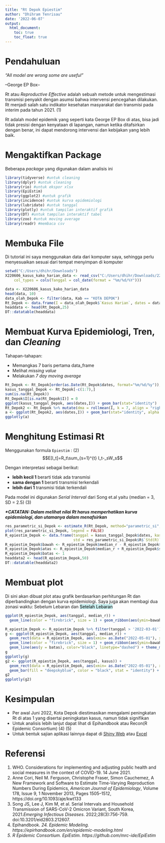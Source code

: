 ```yaml
---
title: "Rt Depok Epiestim"
author: "Dhihram Tenrisau"
date: '2022-06-07'
output:
  html_document:
    toc: true
    toc_float: true
---
```

# Pendahuluan

<p><i>"All model are wrong some are useful"</i></p>
<p> --George EP Box-- </p>

<p> Rt atau <i> Reproductive Effective </i> adalah sebuah metode untuk mengestimasi transmisi penyakit dengan asumsi bahwa intervensi pencegahan dilakukan. Rt menjadi salah satu indikator kesehatan masyarakat dan transmisi pada interim pada tahun 2021. (1) </p>

<p> Rt adalah model epidemik yang seperti kata George EP Box di atas, bisa jadi tidak presisi dengan kenyataan di lapangan, namun ketika ditafsirkan dengan benar, ini dapat mendorong intervensi dan kebijakan yang lebih baik. </p>


# Mengaktifkan Package

Beberapa <i>package</i> yang digunakan dalam analisis ini
```r
library(tidyverse) #untuk cleaning
library(dplyr) #untuk cleaning
library(rio) #untuk ekspor xlsx
library(EpiEstim) 
library(ggplot2) #untuk grafik
library(incidence) #untuk kurva epidemiologi
library(lubridate) #untuk tanggal
library(plotly) #untuk tampilan interaktif grafik
library(DT) #untuk tampilan interaktif tabel
library(zoo) #untuk moving average
library(readr) #membaca csv
```

# Membuka File
Di tutorial ini saya menggunakan data dari komputer saya, sehingga perlu menyesuaikan sesuai dari tempat menyimpan di komputer
```r
setwd("C:/Users/dhihr/Downloads")
X220606_kasus_kako_harian_data <- read_csv("C:/Users/dhihr/Downloads/220606_kasus_kako_harian_data.csv", 
    col_types = cols(Tanggal = col_date(format = "%m/%d/%Y")))
```

```r
data <- X220606_kasus_kako_harian_data
head(data, 10)
data_olah_Depok <- filter(data, Kab == "KOTA DEPOK")
Rt_Depok <- data.frame(I = data_olah_Depok$`Kasus Harian`, dates = data_olah_Depok$Tanggal, Kab = data_olah_Depok$Kab)
headdata <- head(Rt_Depok,25)
DT::datatable(headdata)
```

# Membuat Kurva Epidemiologi, Tren, dan <i>Cleaning</i>

<p>Tahapan-tahapan:</p>
* Memangkas 7 baris pertama data_frame
* Melihat <i>missing value</i>
* Melakukan <i>7 day moving average</i>

```r
Rt_Depok <- Rt_Depok[order(as.Date(Rt_Depok$dates, format="%m/%d/%y")),]
kasus_tanggal_Depok <- Rt_Depok[-c(1:7),]
sum(is.na(Rt_Depok))                                 
Rt_Depok$I[is.na(Rt_Depok$I)] = 0
ggplot(kasus_tanggal_Depok, aes(dates,I)) + geom_bar(stat="identity")
Rt_Depok2 <- Rt_Depok %>% mutate(dma = rollmean(I, k = 7, align = "right", fill = 0))
a <- ggplot(Rt_Depok2, aes(dates,I)) + geom_bar(stat="identity", alpha = 0.3) + geom_line(aes(dates,dma),colour = "firebrick", size = 1.3)
ggplotly(a)
```

# Menghitung Estimasi Rt

Menggunakan formula `Epiestim` : (2)
$$E[I_t]=R_t\sum_{s=1}^{t} I_t-_sW_s$$
<p> Dengan interpretasi sebagai berikut: </p>
* <b>lebih kecil 1</b> berarti tidak ada transmisi 
* <b> sama dengan 1</b> berarti transmisi terkendali
* <b> lebih dari 1</b> transmisi tidak terkendali

<p> Pada model ini digunakan <i>Serial Interval</i> dari Song et.al yaitu (median = 3, SD = 2.5) (3)

<p><b><i>*CATATAN:
Dalam melihat nilai Rt harus memperhatikan kurva epidemiologi, dan utamanya dalam menafsirkan</b></i></p></body>

```r
res_parametric_si_Depok <- estimate_R(Rt_Depok, method="parametric_si", config = make_config(list(mean_si = 3, std_si = 2.5)))
plot(res_parametric_si_Depok, legend = FALSE)
R_epiestim_Depok <- data.frame(tanggal = kasus_tanggal_Depok$dates, kasus = kasus_tanggal_Depok$I, median_r = res_parametric_si_Depok$R$`Median(R)`, 
                               std = res_parametric_si_Depok$R$`Std(R)`, Kab = kasus_tanggal_Depok$Kab)
R_epiestim_Depok$bawah <- R_epiestim_Depok$median_r - R_epiestim_Depok$std
R_epiestim_Depok$atas <- R_epiestim_Depok$median_r + R_epiestim_Depok$std
R_epiestim_Depok$batas <- 1
headdata2 <- head(R_epiestim_Depok,50)
DT::datatable(headdata2)
```

# Membuat plot

<p>Di sini akan dibuat plot atau grafik berdasarkan perhitungan Rt dan diperbandingkan dengan kurva epidemiologi. Saya juga akan membagi
dua zonasi waktu: Sebelum Lebaran dan <style>mark { 
  background-color: #c8eeee;
}</style><mark>Setelah Lebaran</mark></p>

```r
ggplot(R_epiestim_Depok, aes(tanggal, median_r)) +                                     
  geom_line(color = "firebrick", size = 1) + geom_ribbon(aes(ymin=bawah, ymax=atas), alpha=0.5, fill = "gray")

R_epiestim_Depok <- R_epiestim_Depok %>% filter(tanggal > '2022-03-01')
g <- ggplot(R_epiestim_Depok, aes(tanggal, median_r)) + 
  geom_rect(data = R_epiestim_Depok, aes(xmin= as.Date("2022-05-01"), xmax= as.Date(last(tanggal)), ymin=-Inf, ymax=Inf), fill = '#c8eeee', alpha = 0.5) + 
  geom_line(color = "firebrick", size = 1) + geom_ribbon(aes(ymin=bawah, ymax=atas), alpha=0.5, fill = "gray") +
  geom_line(aes(y = batas), color="black", linetype="dashed") + theme_minimal() 
g
ggplotly(g)
g2 <- ggplot(R_epiestim_Depok, aes(tanggal, kasus)) +
  geom_rect(data = R_epiestim_Depok, aes(xmin= as.Date("2022-05-01"), xmax= as.Date(last(tanggal)), ymin=-Inf, ymax=Inf), fill = '#c8eeee', alpha = 0.5) +
  geom_bar(fill = "deepskyblue", color = "black", stat = "identity") + theme_minimal()
g2
ggplotly(g2)

```

# Kesimpulan

* Per awal Juni 2022, Kota Depok diestimasikan mengalami peningkatan Rt di atas 1 yang disertai peningkatan kasus, namun tidak signifikan
* Untuk analisis lebih lanjut dapat lihat di Epihandbook atau Recon(R Epidemic Consortium) (4) (5)
* Untuk bentuk sajian aplikasi lainnya dapat di <a href="https://shiny.dide.imperial.ac.uk/epiestim/">Shiny Web</a> atau <a href="http://tools.epidemiology.net/EpiEstim.xls">Excel</a>


# Referensi
1. WHO. Considerations for implementing and adjusting public health and social measures in the context of COVID-19. 14 June 2021.
2. Anne Cori, Neil M. Ferguson, Christophe Fraser, Simon Cauchemez, A New Framework and Software to Estimate Time-Varying Reproduction Numbers During Epidemics, <i>American Journal of Epidemiology</i>, Volume 178, Issue 9, 1 November 2013, Pages 1505–1512, https://doi.org/10.1093/aje/kwt133
3. Song JS, Lee J, Kim M, et al. Serial Intervals and Household Transmission of SARS-CoV-2 Omicron Variant, South Korea, 2021.<i>Emerging Infectious Diseases</i>. 2022;28(3):756-759. doi:10.3201/eid2803.212607.
4. Epihandbook. <i>24. Epidemic Modeling<i>. https://epirhandbook.com/en/epidemic-modeling.html
5. R Epidemic Consortium. <i>EpiEstim<i>. https://github.com/mrc-ide/EpiEstim